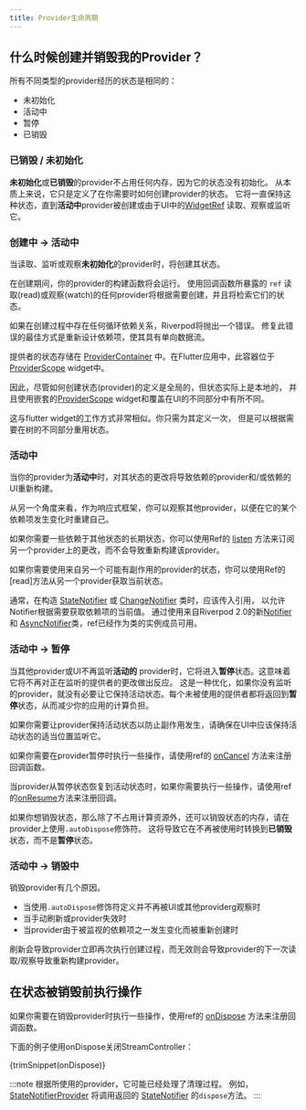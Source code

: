 ```yaml
---
title: Provider生命周期
---
```



## 什么时候创建并销毁我的Provider？

所有不同类型的provider经历的状态是相同的：

- 未初始化
- 活动中
- 暂停
- 已销毁

### 已销毁 / 未初始化

**未初始化**或**已销毁**的provider不占用任何内存，因为它的状态没有初始化。
从本质上来说，它只是定义了在你需要时如何创建provider的状态。
它将一直保持这种状态，直到**活动中**provider被创建或由于UI中的[WidgetRef] 读取、观察或监听它。

### 创建中 -> 活动中

当读取、监听或观察**未初始化**的provider时，将创建其状态。

在创建期间，你的provider的构建函数将会运行。
使用回调函数所暴露的 `ref` 读取(read)或观察(watch)的任何provider将根据需要创建，并且将检索它们的状态。

如果在创建过程中存在任何循环依赖关系，Riverpod将抛出一个错误。
修复此错误的最佳方式是重新设计依赖项，使其具有单向数据流。

提供者的状态存储在 [ProviderContainer] 中。在Flutter应用中，此容器位于[ProviderScope] widget中。

因此，尽管如何创建状态(provider)的定义是全局的，但状态实际上是本地的，
并且使用嵌套的[ProviderScope] widget和覆盖在UI的不同部分中有所不同。

这与flutter widget的工作方式非常相似。你只需为其定义一次，
但是可以根据需要在树的不同部分重用状态。

### 活动中

当你的provider为**活动中**时，对其状态的更改将导致依赖的provider和/或依赖的UI重新构建。

从另一个角度来看，作为响应式框架，你可以观察其他provider，以便在它的某个依赖项发生变化时重建自己。

如果你需要一些依赖于其他状态的长期状态，你可以使用Ref的 [listen] 方法来订阅另一个provider上的更改，而不会导致重新构建该provider。

如果你需要使用来自另一个可能有副作用的provider的状态，你可以使用Ref的[read]方法从另一个provider获取当前状态。

通常，在构造 [StateNotifier] 或 [ChangeNotifier] 类时，应该传入引用，
以允许Notifier根据需要获取依赖项的当前值。
通过使用来自Riverpod 2.0的新[Notifier] 和 [AsyncNotifier]类，ref已经作为类的实例成员可用。

### 活动中 -> 暂停
当其他provider或UI不再监听**活动的** provider时，它将进入**暂停**状态。这意味着它将不再对正在监听的提供者的更改做出反应。
这是一种优化，如果你没有监听的provider，就没有必要让它保持活动状态。每个未被使用的提供者都将返回到**暂停**状态，从而减少你的应用的计算负担。

如果你需要让provider保持活动状态以防止副作用发生，请确保在UI中应该保持活动状态的适当位置监听它。

如果你需要在provider暂停时执行一些操作，请使用ref的 [onCancel] 方法来注册回调函数。

当provider从暂停状态恢复到活动状态时，如果你需要执行一些操作，请使用ref的[onResume]方法来注册回调。

如果你想销毁状态，那么除了不占用计算资源外，还可以销毁状态的内存，请在provider上使用`.autoDispose`修饰符。
这将导致它在不再被使用时转换到**已销毁**状态，而不是**暂停**状态。

### 活动中 -> 销毁中

销毁provider有几个原因。

- 当使用`.autoDispose`修饰符定义并不再被UI或其他providerg观察时
- 当手动刷新或provider失效时
- 当provider由于被监视的依赖项之一发生变化而被重新创建时

刷新会导致provider立即再次执行创建过程，而无效则会导致provider的下一次读取/观察导致重新构建provider。

## 在状态被销毁前执行操作
如果你需要在销毁provider时执行一些操作，使用ref的 [onDispose] 方法来注册回调函数。

下面的例子使用onDispose关闭StreamController：

<CodeBlock>{trimSnippet(onDispose)}</CodeBlock>

:::note
根据所使用的provider，它可能已经处理了清理过程。
例如，[StateNotifierProvider] 将调用返回的 [StateNotifier] 的`dispose`方法。
:::

[onDispose]: https://pub.dev/documentation/riverpod/latest/riverpod/Ref/onDispose.html
[listen]: https://pub.dev/documentation/riverpod/latest/riverpod/Ref/listen.html
[onCancel]: https://pub.dev/documentation/riverpod/latest/riverpod/Ref/onCancel.html
[onResume]: https://pub.dev/documentation/riverpod/latest/riverpod/Ref/onResume.html
[ProviderContainer]: https://pub.dev/documentation/riverpod/latest/riverpod/ProviderContainer-class.html
[Notifier]: https://pub.dev/documentation/riverpod/latest/riverpod/Notifier-class.html
[AsyncNotifier]: https://pub.dev/documentation/riverpod/latest/riverpod/AsyncNotifier-class.html
[ProviderScope]: https://pub.dev/documentation/flutter_riverpod/latest/flutter_riverpod/ProviderScope-class.html
[WidgetRef]: https://pub.dev/documentation/flutter_riverpod/latest/flutter_riverpod/WidgetRef-class.html
[StateNotifier]: https://pub.dev/documentation/state_notifier/latest/state_notifier/StateNotifier-class.html
[StateNotifierProvider]: https://pub.dev/documentation/riverpod/latest/riverpod/StateNotifierProvider-class.html
[StreamController]: https://api.dart.dev/stable/2.15.1/dart-async/StreamController-class.html
[ChangeNotifier]: https://api.flutter.dev/flutter/foundation/ChangeNotifier-class.html
